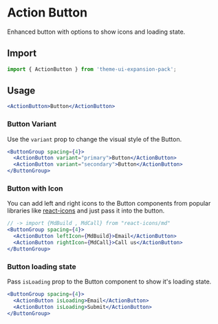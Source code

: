 
<SEO title="Action Button" description="Enhanced button component with options to show icons and loading state." />

# Action Button

Enhanced button with options to show icons and loading state.

## Import

```js
import { ActionButton } from 'theme-ui-expansion-pack';
```

## Usage

```jsx
<ActionButton>Button</ActionButton>
```

### Button Variant

Use the `variant` prop to change the visual style of the Button.

```jsx
<ButtonGroup spacing={4}>
  <ActionButton variant="primary">Button</ActionButton>
  <ActionButton variant="secondary">Button</ActionButton>
</ButtonGroup>
```

### Button with Icon

You can add left and right icons to the Button components from popular libraries like
[react-icons](https://react-icons.netlify.com) and just pass it into the button.

```jsx
// -> import {MdBuild , MdCall} from "react-icons/md"
<ButtonGroup spacing={4}>
  <ActionButton leftIcon={MdBuild}>Email</ActionButton>
  <ActionButton rightIcon={MdCall}>Call us</ActionButton>
</ButtonGroup>
```

### Button loading state

Pass `isLoading` prop to the Button component to show it's loading state.

```jsx
<ButtonGroup spacing={4}>
  <ActionButton isLoading>Email</ActionButton>
  <ActionButton isLoading>Submit</ActionButton>
</ButtonGroup>
```
